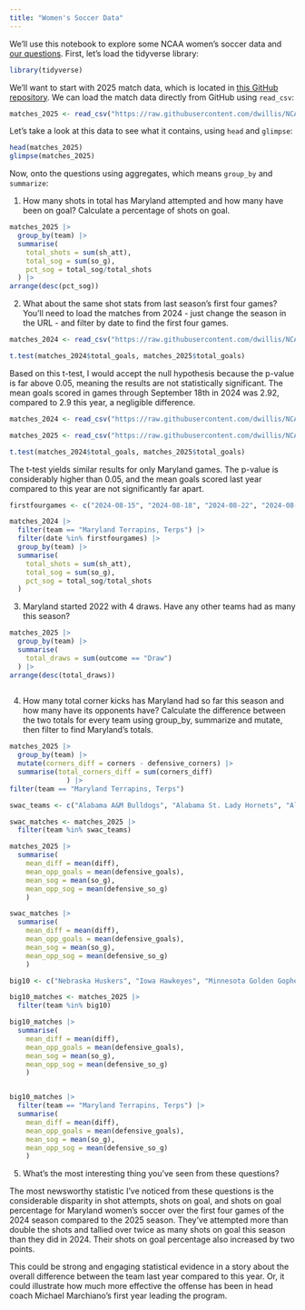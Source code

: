 ```yaml
---
title: "Women's Soccer Data"
---
```


We'll use this notebook to explore some NCAA women's soccer data and [our questions](https://docs.google.com/spreadsheets/d/1G1AjH2iS6kj3kKHCRi0XVy5Lcm-rahJkeTAToVh9J1g/edit?gid=0#gid=0). First, let's load the tidyverse library:

```r
library(tidyverse)
```

We'll want to start with 2025 match data, which is located in [this GitHub repository](https://github.com/dwillis/NCAAWomensSoccerData). We can load the match data directly from GitHub using `read_csv`:


```r
matches_2025 <- read_csv("https://raw.githubusercontent.com/dwillis/NCAAWomensSoccerData/main/data/ncaa_womens_soccer_matchstats_2025.csv") |> mutate(diff = team_score - opponent_score, total_goals =  goals + defensive_goals)
```

Let's take a look at this data to see what it contains, using `head` and `glimpse`:

```r
head(matches_2025)
glimpse(matches_2025)
```

Now, onto the questions using aggregates, which means `group_by` and `summarize`:

1. How many shots in total has Maryland attempted and how many have been on goal? Calculate a percentage of shots on goal.

```r
matches_2025 |> 
  group_by(team) |> 
  summarise(
    total_shots = sum(sh_att),
    total_sog = sum(so_g),
    pct_sog = total_sog/total_shots
  ) |> 
arrange(desc(pct_sog))
```

2. What about the same shot stats from last season's first four games? You'll need to load the matches from 2024 - just change the season in the URL - and filter by date to find the first four games.

```r
matches_2024 <- read_csv("https://raw.githubusercontent.com/dwillis/NCAAWomensSoccerData/main/data/ncaa_womens_soccer_matchstats_2024.csv") |> mutate(total_goals = goals + defensive_goals) |> filter(date < '2024-09-18') |> filter(team == 'Maryland Terrapins, Terps')
```

```r
t.test(matches_2024$total_goals, matches_2025$total_goals)
```

Based on this t-test, I would accept the null hypothesis because the p-value is far above 0.05, meaning the results are not statistically significant. The mean goals scored in games through September 18th in 2024 was 2.92, compared to 2.9 this year, a negligible difference. 


```r
matches_2024 <- read_csv("https://raw.githubusercontent.com/dwillis/NCAAWomensSoccerData/main/data/ncaa_womens_soccer_matchstats_2024.csv") |> mutate(total_goals = goals + defensive_goals) |> filter(date < '2024-09-18') |> filter(team == 'Maryland Terrapins, Terps')
```

```r
matches_2025 <- read_csv("https://raw.githubusercontent.com/dwillis/NCAAWomensSoccerData/main/data/ncaa_womens_soccer_matchstats_2025.csv") |> mutate(total_goals = goals + defensive_goals) |> filter(team == 'Maryland Terrapins, Terps')
```

```r
t.test(matches_2024$total_goals, matches_2025$total_goals)
```

The t-test yields similar results for only Maryland games. The p-value is considerably higher than 0.05, and the mean goals scored last year compared to this year are not significantly far apart.

```r
firstfourgames <- c("2024-08-15", "2024-08-18", "2024-08-22", "2024-08-25")

matches_2024 |> 
  filter(team == "Maryland Terrapins, Terps") |> 
  filter(date %in% firstfourgames) |> 
  group_by(team) |> 
  summarise(
    total_shots = sum(sh_att),
    total_sog = sum(so_g),
    pct_sog = total_sog/total_shots
  )

```



3. Maryland started 2022 with 4 draws. Have any other teams had as many this season?

```r
matches_2025 |> 
  group_by(team) |> 
  summarise(
    total_draws = sum(outcome == "Draw")
  ) |> 
arrange(desc(total_draws))
  
```


4. How many total corner kicks has Maryland had so far this season and how many have its opponents have? Calculate the difference between the two totals for every team using group_by, summarize and mutate, then filter to find Maryland's totals.

```r
matches_2025 |> 
  group_by(team) |>
  mutate(corners_diff = corners - defensive_corners) |> 
  summarise(total_corners_diff = sum(corners_diff)
              ) |> 
filter(team == "Maryland Terrapins, Terps")
```

```r
swac_teams <- c("Alabama A&M Bulldogs", "Alabama St. Lady Hornets", "Alcorn Lady Braves", "Ark.-Pine Bluff Lady Lions", "Grambling Lady Tigers", "Jackson St. Lady Tigers", "Mississippi Val. Devilettes", "Prairie View Lady Panthers", "Southern U. Lady Jaguars", "Texas Southern Lady Tigers")

swac_matches <- matches_2025 |> 
  filter(team %in% swac_teams)

matches_2025 |> 
  summarise(
    mean_diff = mean(diff),
    mean_opp_goals = mean(defensive_goals),
    mean_sog = mean(so_g),
    mean_opp_sog = mean(defensive_so_g)
    )

swac_matches |> 
  summarise(
    mean_diff = mean(diff),
    mean_opp_goals = mean(defensive_goals),
    mean_sog = mean(so_g),
    mean_opp_sog = mean(defensive_so_g)
    )

big10 <- c("Nebraska Huskers", "Iowa Hawkeyes", "Minnesota Golden Gophers", "Illinois Fighting Illini", "Northwestern Wildcats", "Wisconsin Badgers", "Indiana Hoosiers", "Purdue Boilermakers", "Ohio St. Buckeyes", "Michigan Wolverines", "Michigan St. Spartans", "Penn St. Nittany Lions", "Rutgers Scarlet Knights", "Maryland Terrapins, Terps", "Southern California Trojans", "UCLA Bruins", "Washington Huskies", "Oregon Ducks")

big10_matches <- matches_2025 |> 
  filter(team %in% big10)

big10_matches |> 
  summarise(
    mean_diff = mean(diff),
    mean_opp_goals = mean(defensive_goals),
    mean_sog = mean(so_g),
    mean_opp_sog = mean(defensive_so_g)
    )


big10_matches |> 
  filter(team == "Maryland Terrapins, Terps") |> 
  summarise(
    mean_diff = mean(diff),
    mean_opp_goals = mean(defensive_goals),
    mean_sog = mean(so_g),
    mean_opp_sog = mean(defensive_so_g)
    )
```


5. What's the most interesting thing you've seen from these questions?

The most newsworthy statistic I've noticed from these questions is the considerable disparity in shot attempts, shots on goal, and shots on goal percentage for Maryland women's soccer over the first four games of the 2024 season compared to the 2025 season. They've attempted more than double the shots and tallied over twice as many shots on goal this season than they did in 2024. Their shots on goal percentage also increased by two points. 

This could be strong and engaging statistical evidence in a story about the overall difference between the team last year compared to this year. Or, it could illustrate how much more effective the offense has been in head coach Michael Marchiano's first year leading the program.